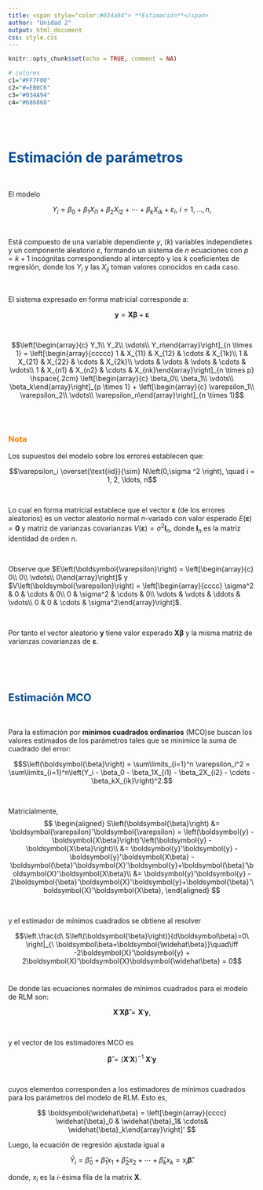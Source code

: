 ```yaml
---
title: <span style="color:#034a94"> **Estimación**</span>
author: "Unidad 2"
output: html_document
css: style.css
---
```


```r
knitr::opts_chunk$set(echo = TRUE, comment = NA)

# colores
c1="#FF7F00"
c2="#=EB0C6"
c3="#034A94"
c4="#686868"

```

<br/><br/>

# <span style="color:#034a94">**Estimación de parámetros **</span>

<br/>

El modelo 

<div class="content-box-blue">
$$Y_i = \beta_0 + \beta_1X_{i1} + \beta_2X_{i2} + \cdots + \beta_kX_{ik} + \varepsilon_i,\ i = 1, \ldots, n,$$
</div>

<br/>

Está compuesto de una variable dependiente $y$, ($k$) variables independietes  y un componente aleatorio $\varepsilon$, formando un sistema de $n$ ecuaciones con $p = k + 1$ incógnitas correspondiendo al intercepto y los $k$ coeficientes de regresión, donde los $Y_i$ y las $X_{ij}$ toman valores conocidos en cada caso.

<br/>


El sistema expresado en forma matricial corresponde a:

<div class="content-box-blue">
$$
\boldsymbol{y} = \boldsymbol{X\beta} + \boldsymbol{\varepsilon}
$$
</div>

<br/>



$$\left[\begin{array}{c} Y_1\\ Y_2\\ \vdots\\ Y_n\end{array}\right]_{n \times 1} = 
\left[\begin{array}{ccccc} 1 & X_{11} & X_{12} & \cdots & X_{1k}\\ 1 & X_{21} & X_{22} & \cdots & X_{2k}\\ \vdots & \vdots & \vdots & \cdots & \vdots\\ 1 & X_{n1} & X_{n2} & \cdots & X_{nk}\end{array}\right]_{n \times p} \hspace{.2cm}
\left[\begin{array}{c} \beta_0\\ \beta_1\\ \vdots\\ \beta_k\end{array}\right]_{p \times 1} +  
\left[\begin{array}{c} \varepsilon_1\\ \varepsilon_2\\ \vdots\\ \varepsilon_n\end{array}\right]_{n \times 1}$$


<br/><br/>

<div class="content-box-yellow">
### <span style="color:#FF7F00"> **Nota**</span>

Los supuestos del modelo sobre los errores establecen que:

$$\varepsilon_i \overset{\text{iid}}{\sim} N\left(0,\sigma ^2 \right), \quad i = 1, 2, \ldots, n$$

<br/>

Lo cual en forma matricial establece que el vector $\boldsymbol{\varepsilon}$ (de los errores aleatorios) es un vector aleatorio normal $n$-variado con valor esperado $E\left(\boldsymbol{\varepsilon}\right) = \boldsymbol{0}$ y matriz de varianzas covarianzas $V\left(\boldsymbol{\varepsilon}\right) = \sigma^2 \boldsymbol{I}_n$, donde $\boldsymbol{I}_n$ es la matriz identidad de orden $n$.

<br/>

Observe que $E\left(\boldsymbol{\varepsilon}\right) = \left[\begin{array}{c} 0\\ 0\\ \vdots\\ 0\end{array}\right]$ y $V\left(\boldsymbol{\varepsilon}\right) = \left[\begin{array}{cccc} \sigma^2 & 0 & \cdots & 0\\ 0 & \sigma^2 & \cdots & 0\\ \vdots & \vdots & \ddots & \vdots\\ 0 & 0 & \cdots & \sigma^2\end{array}\right]$.

<br/>

Por tanto el vector aleatorio $\boldsymbol{y}$ tiene valor esperado $\boldsymbol{X\beta}$ y la misma matriz de varianzas covarianzas de $\boldsymbol{\varepsilon}$.

</div>

<br/><br/><br/>

## <span style="color:#034a94">**Estimación MCO**</span>

<br/>


Para la estimación por **mínimos cuadrados ordinarios**  (MCO)se buscan los valores estimados de los parámetros tales que se minimice la suma de cuadrado del error:

<div class="content-box-blue">
$$S\left(\boldsymbol{\beta}\right) = \sum\limits_{i=1}^n \varepsilon_i^2 = \sum\limits_{i=1}^n\left(Y_i - \beta_0 - \beta_1X_{i1} - \beta_2X_{i2} - \cdots - \beta_kX_{ik}\right)^2.$$
</div>

</br>

Matricialmente, 
$$
\begin{aligned}
S\left(\boldsymbol{\beta}\right) &= \boldsymbol{\varepsilon}'\boldsymbol{\varepsilon} = \left(\boldsymbol{y} - \boldsymbol{X\beta}\right)'\left(\boldsymbol{y} - \boldsymbol{X\beta}\right)\\
&= \boldsymbol{y}'\boldsymbol{y} - \boldsymbol{y}'\boldsymbol{X\beta} - \boldsymbol{\beta}'\boldsymbol{X}'\boldsymbol{y}+\boldsymbol{\beta}'\boldsymbol{X}'\boldsymbol{X\beta}\\
&= \boldsymbol{y}'\boldsymbol{y} - 2\boldsymbol{\beta}'\boldsymbol{X}'\boldsymbol{y}+\boldsymbol{\beta}'\boldsymbol{X}'\boldsymbol{X\beta},
\end{aligned}
$$

</br>

y el estimador de mínimos cuadrados se obtiene al resolver

$$\left.\frac{d\ S\left(\boldsymbol{\beta}\right)}{d\boldsymbol\beta}=0\ \right|_{\ \boldsymbol\beta=\boldsymbol{\widehat\beta}}\quad\iff -2\boldsymbol{X}'\boldsymbol{y} + 2\boldsymbol{X}'\boldsymbol{X}\boldsymbol{\widehat\beta} = 0$$
</br>


De donde las ecuaciones normales de mínimos cuadrados para el modelo de RLM son: 

$$\boldsymbol{X}'\boldsymbol{X\widehat\beta} = \boldsymbol{X}'\boldsymbol{y},$$

</br>

y el vector de los estimadores MCO es 

<div class="content-box-blue">
$$\boldsymbol{\widehat\beta} = \left(\boldsymbol{X}'\boldsymbol{X}\right)^{-1}\ \boldsymbol{X}'\boldsymbol{y}$$ 
</div>

</br>

cuyos elementos corresponden a los estimadores de mínimos cuadrados para los parámetros del modelo de RLM. Esto es,

$$
\boldsymbol{\widehat\beta} = \left[\begin{array}{cccc} \widehat{\beta}_0 & \widehat{\beta}_1& \cdots& \widehat{\beta}_k\end{array}\right]'
$$

Luego, la ecuación de regresión ajustada igual a 

$$
\widehat{Y}_i = \widehat{\beta}_0 + \widehat{\beta}_1x_1 + \widehat{\beta}_2x_2 + \cdots + \widehat{\beta}_kx_k = \text{x}_i\boldsymbol{\widehat\beta}.
$$

donde, $\text{x}_i$ es la $i$-ésima fila de la matrix $\boldsymbol{X}$.


</br></br></br>




